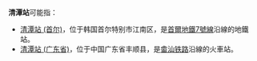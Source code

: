 '''清潭站'''可能指：

*[[清潭站_(首尔)|清潭站 (首尔)]]，位于韩国首尔特别市江南区，是[[首爾地鐵7號線|首爾地鐵7號線]]沿線的地鐵站。
*[[清潭站_(广东省)|清潭站 (广东省)]]，位于中国广东省丰顺县，是[[广梅汕铁路|畬汕铁路]]沿線的火車站。

{{disambig|cat=三字车站名消歧义}}